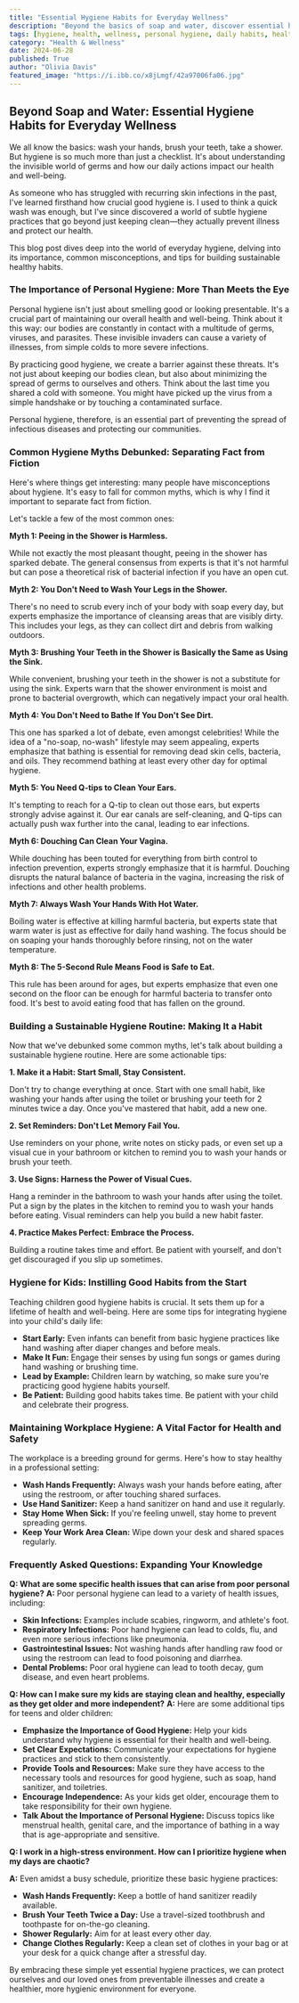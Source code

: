 ```yaml
---
title: "Essential Hygiene Habits for Everyday Wellness"
description: "Beyond the basics of soap and water, discover essential hygiene practices for everyday wellness. Learn about common hygiene myths, build sustainable routines, and prioritize health in all areas of your life. "
tags: [hygiene, health, wellness, personal hygiene, daily habits, healthy living, germs, bacteria, infection prevention, lifestyle, tips, routine]
category: "Health & Wellness"
date: 2024-06-28
published: True
author: "Olivia Davis"
featured_image: "https://i.ibb.co/x8jLmgf/42a97006fa06.jpg"
---
```


## Beyond Soap and Water: Essential Hygiene Habits for Everyday Wellness

We all know the basics: wash your hands, brush your teeth, take a shower. But hygiene is so much more than just a checklist. It's about understanding the invisible world of germs and how our daily actions impact our health and well-being. 

As someone who has struggled with recurring skin infections in the past, I've learned firsthand how crucial good hygiene is. I used to think a quick wash was enough, but I've since discovered a world of subtle hygiene practices that go beyond just keeping clean—they actually prevent illness and protect our health.  

This blog post dives deep into the world of everyday hygiene, delving into its importance, common misconceptions, and tips for building sustainable healthy habits. 

### The Importance of Personal Hygiene: More Than Meets the Eye

Personal hygiene isn't just about smelling good or looking presentable. It's a crucial part of maintaining our overall health and well-being.  Think about it this way: our bodies are constantly in contact with a multitude of germs, viruses, and parasites. These invisible invaders can cause a variety of illnesses, from simple colds to more severe infections.

By practicing good hygiene, we create a barrier against these threats. It's not just about keeping our bodies clean, but also about minimizing the spread of germs to ourselves and others.  Think about the last time you shared a cold with someone. You might have picked up the virus from a simple handshake or by touching a contaminated surface.  

Personal hygiene, therefore, is an essential part of preventing the spread of infectious diseases and protecting our communities.

### Common Hygiene Myths Debunked: Separating Fact from Fiction

Here's where things get interesting: many people have misconceptions about hygiene.  It's easy to fall for common myths, which is why I find it important to separate fact from fiction. 

Let's tackle a few of the most common ones:

**Myth 1:  Peeing in the Shower is Harmless.**

While not exactly the most pleasant thought, peeing in the shower has sparked debate. The general consensus from experts is that it's not harmful but can pose a theoretical risk of bacterial infection if you have an open cut. 

**Myth 2: You Don't Need to Wash Your Legs in the Shower.**

There's no need to scrub every inch of your body with soap every day, but experts emphasize the importance of cleansing areas that are visibly dirty.  This includes your legs, as they can collect dirt and debris from walking outdoors.  

**Myth 3: Brushing Your Teeth in the Shower is Basically the Same as Using the Sink.**

While convenient, brushing your teeth in the shower is not a substitute for using the sink.  Experts warn that the shower environment is moist and prone to bacterial overgrowth, which can negatively impact your oral health.

**Myth 4: You Don't Need to Bathe If You Don't See Dirt.**

This one has sparked a lot of debate, even amongst celebrities! While the idea of a "no-soap, no-wash" lifestyle may seem appealing, experts emphasize that bathing is essential for removing dead skin cells, bacteria, and oils.  They recommend bathing at least every other day for optimal hygiene.

**Myth 5: You Need Q-tips to Clean Your Ears.**

It's tempting to reach for a Q-tip to clean out those ears, but experts strongly advise against it.  Our ear canals are self-cleaning, and Q-tips can actually push wax further into the canal, leading to ear infections. 

**Myth 6: Douching Can Clean Your Vagina.**

While douching has been touted for everything from birth control to infection prevention, experts strongly emphasize that it is harmful.  Douching disrupts the natural balance of bacteria in the vagina, increasing the risk of infections and other health problems.

**Myth 7: Always Wash Your Hands With Hot Water.**

Boiling water is effective at killing harmful bacteria, but experts state that warm water is just as effective for daily hand washing.  The focus should be on soaping your hands thoroughly before rinsing, not on the water temperature.

**Myth 8: The 5-Second Rule Means Food is Safe to Eat.**

This rule has been around for ages, but experts emphasize that even one second on the floor can be enough for harmful bacteria to transfer onto food. It's best to avoid eating food that has fallen on the ground.

### Building a Sustainable Hygiene Routine:  Making It a Habit

Now that we've debunked some common myths, let's talk about building a sustainable hygiene routine.  Here are some actionable tips:

**1. Make it a Habit:  Start Small, Stay Consistent.**

Don't try to change everything at once.  Start with one small habit, like washing your hands after using the toilet or brushing your teeth for 2 minutes twice a day.  Once you've mastered that habit, add a new one.

**2. Set Reminders:  Don't Let Memory Fail You.**

Use reminders on your phone, write notes on sticky pads, or even set up a visual cue in your bathroom or kitchen to remind you to wash your hands or brush your teeth.

**3. Use Signs:  Harness the Power of Visual Cues.**

Hang a reminder in the bathroom to wash your hands after using the toilet. Put a sign by the plates in the kitchen to remind you to wash your hands before eating.  Visual reminders can help you build a new habit faster.

**4. Practice Makes Perfect:  Embrace the Process.**

Building a routine takes time and effort.  Be patient with yourself, and don't get discouraged if you slip up sometimes.

###  Hygiene for Kids: Instilling Good Habits from the Start

Teaching children good hygiene habits is crucial. It sets them up for a lifetime of health and well-being.  Here are some tips for integrating hygiene into your child's daily life:

* **Start Early:**  Even infants can benefit from basic hygiene practices like hand washing after diaper changes and before meals.
* **Make It Fun:**  Engage their senses by using fun songs or games during hand washing or brushing time.
* **Lead by Example:** Children learn by watching, so make sure you're practicing good hygiene habits yourself.
* **Be Patient:**  Building good habits takes time. Be patient with your child and celebrate their progress.

### Maintaining Workplace Hygiene:  A Vital Factor for Health and Safety

The workplace is a breeding ground for germs.  Here's how to stay healthy in a professional setting:

* **Wash Hands Frequently:**  Always wash your hands before eating, after using the restroom, or after touching shared surfaces.
* **Use Hand Sanitizer:**  Keep a hand sanitizer on hand and use it regularly.
* **Stay Home When Sick:**  If you're feeling unwell, stay home to prevent spreading germs.
* **Keep Your Work Area Clean:** Wipe down your desk and shared spaces regularly.

### Frequently Asked Questions:  Expanding Your Knowledge

**Q: What are some specific health issues that can arise from poor personal hygiene?**
**A:** Poor personal hygiene can lead to a variety of health issues, including:

* **Skin Infections:**  Examples include scabies, ringworm, and athlete's foot.
* **Respiratory Infections:**  Poor hand hygiene can lead to colds, flu, and even more serious infections like pneumonia.
* **Gastrointestinal Issues:**  Not washing hands after handling raw food or using the restroom can lead to food poisoning and diarrhea.
* **Dental Problems:**  Poor oral hygiene can lead to tooth decay, gum disease, and even heart problems.

**Q: How can I make sure my kids are staying clean and healthy, especially as they get older and more independent?**
**A:**  Here are some additional tips for teens and older children:

* **Emphasize the Importance of Good Hygiene:**  Help your kids understand why hygiene is essential for their health and well-being.
* **Set Clear Expectations:**  Communicate your expectations for hygiene practices and stick to them consistently.
* **Provide Tools and Resources:**  Make sure they have access to the necessary tools and resources for good hygiene, such as soap, hand sanitizer, and toiletries.
* **Encourage Independence:**  As your kids get older, encourage them to take responsibility for their own hygiene.
* **Talk About the Importance of Personal Hygiene:** Discuss topics like menstrual health, genital care, and the importance of bathing in a way that is age-appropriate and sensitive.

**Q: I work in a high-stress environment. How can I prioritize hygiene when my days are chaotic?**

**A:**  Even amidst a busy schedule, prioritize these basic hygiene practices:

* **Wash Hands Frequently:**  Keep a bottle of hand sanitizer readily available.
* **Brush Your Teeth Twice a Day:**  Use a travel-sized toothbrush and toothpaste for on-the-go cleaning.
* **Shower Regularly:**  Aim for at least every other day.
* **Change Clothes Regularly:**  Keep a clean set of clothes in your bag or at your desk for a quick change after a stressful day.

By embracing these simple yet essential hygiene practices, we can protect ourselves and our loved ones from preventable illnesses and create a healthier, more hygienic environment for everyone. 